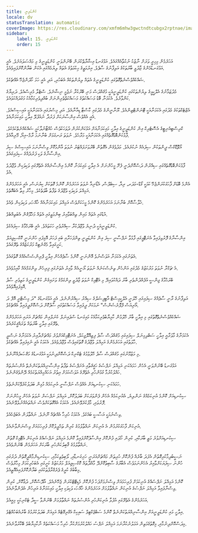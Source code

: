 ```yaml
---
title: ކުންޑަލިނީ
locale: dv
statusTranslation: automatic
coverImage: https://res.cloudinary.com/xmfm6mhw3gwctndtcubgx2rptnae/image/upload/v1741354419/small_cover_la_gran_rebelion_28716e29d2.webp
sidebar:
    label: 15. ކުންޑަލިނީ
    order: 15
---
```

އަހަރެމެން މިހިރީ ވަރަށް ނާޒުކު ނުކުތާއެއްގައެވެ. އަޅުގަނޑު އިޝާރާތްކުރަން ބޭނުންވަނީ ކުންޑަލީނީގެ މި މައްސަލައަށެވެ. އެއީ އަޅުގަނޑުމެންގެ ޖާދުވީ ބާރުތަކުގެ އަލިފާނުގެ ސާޕެވެ. އިރުމަތީގެ ޙިކުމަތުގެ އެތައް ލިޔުމެއްގައި އެކަން ބަޔާންކޮށްފައިވެއެވެ.

ޝައްކެއްވެސްނެތްގޮތުގައި ކުންޑަލީނީގެ އެތައް ލިޔުންތަކެއް އެބަހުރި، އަދި އެއީ ހަމަ ހޯދަންޖެހޭ އެއްޗެކެވެ.

މެދުޒަމާނުގެ އެލްކީމީގެ ލިޔުންތަކުގައި ކުންޑަލީނީއަކީ މުޤައްދަސް މަނި ބޭރުކުރާ ނަޖުމީ ނިޝާނެވެ. ސްޓެލާ މެރިސްއެވެ. ދަރިޔާގެ ކަންވާރެވެ. އެކަމަނާ ބޮޑު މަސައްކަތުގެ މަސައްކަތްތެރިންނަށް ބުއްދިވެރިކަމާއެކު މަގުދައްކަވައެވެ.

އެޒްޓެކްތަކުގެ މެދުގައި އެކަމަނާއަކީ ޓޮނަންޓްޒިންއެވެ. ޔޫނާނީންގެ މެދުގައި ކާސްޓާ ޑިއާނާއެވެ. އަދި މިސްރުގައި އެކަމަނާއަކީ އައިސިސްއެވެ. އެއީ އެއްވެސް އިންސާނަކަށް ފަރުދާ ނުއުފުލޭ އިލާހީ މައިކަމަނާއެވެ.

ކްރިސްޓިއެނިޓީގެ އެސޮޓެރިކް އިން ކުންޑަލީނީގެ އިލާހީ މައިކަމަނާއަށް އަޅުކަންކުރުން ދުވަހަކުވެސް ހުއްޓާނުލާކަމީ ޝައްކެއްނެތްކަމެކެވެ. ފާޅުކަންބޮޑުގޮތެއްގައި އެކަމަނާއަކީ މަރާހެވެ. ނުވަތަ ރަނގަޅަށް ބުނާނަމަ ރާމް-އިއޯ، މޭރިއާއެވެ.

އޯތޮޑޮކްސް ދީންތަކުން ސިފައެއް ނުކުރެއެވެ. މަދުވެގެން އެގޮތުން ބޭރުވަށަފައްޓަރު ނުވަތަ އާންމުކޮށް ވިސްނާނަމަ އައިސިސްގެ ސިފަ އިންސާނާގެ ވަކި ފަރުދެއްގެ ސިފައިގައެވެ.

ފާޅުކަންބޮޑުގޮތެއްގައި ސިއްރުން ދަސްކޮށްދެނީ ފެށޭ މީހުންނަށް އެ އިލާހީ މައިކަމަނާ ކޮންމެ އިންސާނެއްގެ އެތެރޭގައި ވަކިވަކިން ވުޖޫދުވެ އެވެ.

އެންމެ ބޮޑަށް ފާހަގަކުރަންޖެހޭ ކަމަކީ ގޯޑް-މަދަރ، ރިއާ، ސިބެލްސް، އެޑޯނިއާ ނުވަތަ އަހަރެމެން ކޮންމެ ގޮތަކަށް ކިޔުނަސް، އެއީ އަހަރެމެންގެ އަމިއްލަ ވަކިވަކި ވުޖޫދުގެ ތަފާތު ބާވަތެކެވެ. މިހާރު މިތާ އެބައޮތެވެ.

ޚުލާސާކޮށް ބުނާނަމަ އަހަރެމެންގެ ކޮންމެ މީހަކަށްވެސް އަމިއްލަ މައިކަމަނާއެއް ޚާއްޞަ، ވަކިވަކިން ވެއެވެ.

އުޑުގައި އެތައް މައިން ތިއްބަވާއިރު ބިންމަތީގައި އެތައް މަޚުލޫޤުން އެބަތިއްބެވެ.

ކުންޑަލީނީއަކީ ދުނިޔެ ވުޖޫދުކުރާ ސިއްރުވެރި ހަކަތައެވެ. އެއީ ބްރަހްމާގެ ސިފައެކެވެ.

އިންސާނާގެ ފޮރުވިފައިވާ އެނަޓޮމީގައި ފާޅުވާ ނަފްސާނީ ސިފަ އިން ކުންޑަލީނީ ތިންފަހަރާއި ބައި ފަހަރު އޮޅިފައި ހުންނަނީ ކޮކްސިޖިއަލް ކަށީގައިވާ މެގްނެޓިކް މަރުކަޒެއްގެ ތެރޭގައެވެ.

އެތަނުގައި އެކަމަނާ އަވަސްނުވެ އޮންނަނީ ކޮންމެ ސާޕެއްހެން އިލާހީ ޕްރިންސެސްއެއްގެ ގޮތުގައެވެ.

އެ ޗަކްރާ ނުވަތަ މަރުކަޒުގެ މެދުގައި އަންހެން ތިނެސްކަނެއް ނުވަތަ ޔޯނީއެއް ވާއިރު އެތަނުގައި ފިރިހެން ލިންގަމްއެއް ގާއިމުވެއެވެ.

ބްރަހްމާގެ ޖިންސީ އުފެއްދުންތެރި ބާރު ދައްކުވައިދޭ މި އެޓޮމިކް ނުވަތަ ޖާދުވީ ލިންގަމްގެ ވަށައިގެން ކުންޑަލީނީގެ މަތިވެރި ސާޕު އޮޅިފައިއޮވެއެވެ.

އަލިފާނުގެ ރާނީ ސާޕެއްގެ ސިފައިގައި ހޭލަނީ އެލްކީމިސްޓް އާޓިފިޝަލްގެ ސިއްރު ސިއްރުންނެވެ. އެއީ އަޅުގަނޑުގެ "ދަ މިސްޓްރީ އޮފް ދަ އޯރިއަސް ފްލޮރެސެންސް" ނަމަކަށް ދީފައިވާ މަސައްކަތުގައި ސާފުކޮށް ދަސްކޮށްދީފައިވާ އެއްޗެކެވެ.

ޝައްކެއްވެސްނެތްގޮތުގައި މި އިލާހީ ބާރު ހޭލުމުން ކާމިޔާބުވެރިކަމާއެކު މައިގަނޑު ސްޕައިނަލް ކެނަލްއިން މައްޗަށް އަރައި އަހަރެމެންގެ ތެރޭގައި އިލާހީ ބާރުތައް ތަރައްޤީކުރެއެވެ.

އެކަމަނާގެ މާވަރާއީ އިލާހީ ސަބްލިމިނަލް ސިފައިގައި މުޤައްދަސް ސާޕު ފިޒިއޮލޮޖިކަލް، އެނަޓޮމިކްއަށްވުރެ މައްޗަށްދާއިރު އެކަމަނާގެ ނަސްލީ ހާލަތުގައި އަހަރެމެންގެ އަމިއްލަ ވުޖޫދުގެ ގޮތުގައިވެސް ވުޖޫދުވެއެވެ. އެކަމަކު އެއީ ނެގިފައިވާ އެއްޗެކެވެ.

މި މަޒުމޫނުގައި މުޤައްދަސް ސާޕު ހޭލުވުމުގެ ޓެކްނިކް ދަސްކޮށްދިނުމަކީ އަޅުގަނޑުގެ މަޤްޞަދެއްނޫނެވެ.

އަޅުގަނޑު ބޭނުންވަނީ އެހެން ހަމައެކަނި އަމިއްލަ ނަފްސުގެ ހަޤީޤަތާއި އެނަފްސުގެ ތަފާތު އިންސާނިއްޔަތުކަންނެތް އުންސުރުތައް ހައްލުކުރުމާ ގުޅުންހުރި އެތެރޭގެ އަވަސްކަމަށް އިތުރު އަހައްމިއްޔަތުކަމެއް ދޭންވެގެންނެވެ.

ހަމައެކަނި ސިކުނޑިއަށް އެއްވެސް ނަފްސާނީ އުނިކަމެއް މުޅިން ބަދަލުކުރެވޭކަށްނެތެވެ.

ސިކުނޑިއަށް ކޮންމެ އުނިކަމެއްގެ ނަންލިޔެ، އެއުނިކަމެއް އެހެން ފެންވަރަކަށް ބަދަލުކޮށް، އަމިއްލަ ނަފްސަށް ނުވަތަ އެހެން މީހުންނަށް ފޮރުވައި، މާފުކުރެވޭނެއެވެ. އެކަމަކު އެއްގޮތަކަށްވެސް ނައްތައެއްނުލެވޭނެއެވެ.

ވިސްނުމަކީ އަސާސީ ބައެކެވެ. އެކަމަކު ހުރިހާ އެއްޗެއް ނޫނެވެ. ނައްތާލަން އެބަޖެހެއެވެ.

އުނިކަން ފާހަގަކުރުމުން އެ އުނިކަން ނައްތާލުމުގެ ކުރިން ތަޙްލީލުކޮށް ފުރިހަމައަށް ވިސްނަންވާނެއެވެ.

ސިކުނޑިއަށްވުރެ މަތީ ބާރަކާއި، ކުރިން ހޯދައި ފުންކޮށް އިންސާފުކޮށްފައިވާ ކޮންމެ އަމިއްލަ ނަފްސެއްގެ އުނިކަން އެޓޮމިކް ގޮތުން ނައްތާލުމުގެ ޤާބިލުކަންހުރި ބާރަކަށް އަހަރެމެން ބޭނުންވެއެވެ.

ނަސީބުދިމާކުރިގޮތުން އެފަދަ ބާރެއް ފުންކޮށް ހުރިތަން މައްޗަށްއަރަނީ ހަށިގަނޑާއި، ލޯބިވެތިކަމާއި، ސިކުނޑިންމާއްދީގޮތުން ދުރުގައި ހުންނަ ސިފަޔަކަށްވާއިރު އެހެންނަމަވެސް އެބާރުގެ ސާބިތުކޮށްދޭ މާއްދާތައް ކޮކްސިޖިއަލް މަރުކަޒުގެ ކަށީގައި އެބަހުރިކަމަށް މިހާރުވެސް މިބާބުގެ ކުރީގެ ޕެރެގްރާފުތަކުގައި ބަޔާންކޮށްފައިއެއޮތީއެވެ.

ކޮންމެ އަމިއްލަ ނަފްސެއްގެ އުނިކަމަށް ފުރިހަމައަށް ވިސްނުމަށްފަހު ފުންކޮށް މެޑިޓޭޓްކުރަން ޖެހޭނެއެވެ. އާދޭސްކޮށް، ދުޢާކޮށް، ކުރިން ވިސްނާފައިވާ އަމިއްލަ ނަފްސުގެ އުނިކަން ނައްތާލުމަށް އަހަރެމެންގެ ޚާއްޞަ ވަކިވަކި އިލާހީ މައިކަމަނާގެ އަރިހުން އެދެންވާނެއެވެ.

އަހަރެމެންގެ އެތެރޭގައި އުފުލާ އުނިކަންހުރި އުންސުރުތައް ނައްތާލުމަށް ބޭނުންވާ ސީދާ ޓެކްނިކަކީ މިއީއެވެ.

އިލާހީ މައި ކުންޑަލީނީއަށް އިންސާނިއްޔަތުކަންނެތް ކޮންމެ ސަބްޖެކްޓިވް ސައިކިކް އެގްރިގޭޓެއް އަޅިއަށް ބަދަލުކުރުމުގެ ބާރުއެބަހުއްޓެވެ.

މިދަސްކޮށްދިނުމާއި، މިގޮތުގެމަތިން އަމަލުނުކުރާނަމަ އަމިއްލަ ނަފްސު ހައްލުކުރުމަށްކުރާ ހުރިހާ މަސައްކަތެއް ނާކާމިޔާބުވެ ބޭކާރުވާނެއެވެ.

